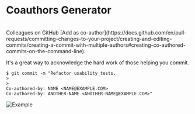 
# Coauthors Generator

<br/>

<CoauthorsGenerator/>

<Callout type='info'>
Colleagues on GitHub [Add as co-author](https://docs.github.com/en/pull-requests/committing-changes-to-your-project/creating-and-editing-commits/creating-a-commit-with-multiple-authors#creating-co-authored-commits-on-the-command-line).

It's a great way to acknowledge the hard work of those helping you commit.

```shell
$ git commit -m "Refactor usability tests.
>
>
Co-authored-by: NAME <NAME@EXAMPLE.COM>
Co-authored-by: ANOTHER-NAME <ANOTHER-NAME@EXAMPLE.COM>"
```
</Callout>

![Example](/img/generator-example.gif)
